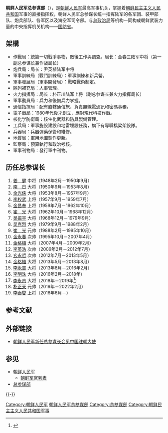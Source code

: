'''朝鲜人民军总参谋部'''（{{kor|조선인민부 총참모부|朝鮮人民軍總參謀部|名=北}}），是[[朝鲜人民军|朝鲜人民军]]最高军事机关，掌握着[[朝鲜民主主义人民共和国|朝鲜民主主义人民共和国]]军事的直接指挥权，朝鲜人民军总参谋长统一指挥陆军的各军团、装甲部队、炮兵部队、各军区以及海空军司令部。与[[朝鲜人民军总政治局|总政治局]]等机构一同构成朝鲜武装力量的中央指挥机关机构——[[朝鲜民主主义人民共和国国防省|国防省]]。

{{Infobox Korean name
| hangul    = 조선인민군 총참모부
| hanja     = 朝鮮人民軍總參謀部
| rr        = Joseoninmingun Chongchammobu
| mr        = Chosŏninmin'gun Ch'ongch'ammobu
| koreanipa = 
| context   = north
| image     = 
| caption   = 
}}

==架構==
*作戰局：統籌一切戰爭事物，敵後工作與調查。局长：金春三陆军中将（第一副总参谋长兼作战局长）
*炮兵局：局长：尹英植陆军中将
*軍事訓練局（戰鬥訓練局）：軍事訓練和新兵營。
*軍事發展局（軍事開發局）：戰略戰術制定。
*隊列補充局：人事管理。
*火力指挥局：局长：朴正川陆军上将（副总参谋长兼火力指挥局长）
*軍事動員局：兵力和後備兵力掌握。
*通信指揮局：配有直轄通信旅，負責無線電通訊和密碼事務。
*電子戰局：1980年代後才創立，應對現代科技作戰。
*核化学防衛局：核生化武器和防具製備管理。
*工兵局：軍事施設建設和地雷埋設任務，旗下有專職橋梁架設隊。
*兵器局：兵器彈藥保管和維修。
*地質局：軍用地圖製作更新。
*監察局：預算執行和政治考核。
*軍事刊物局：發行軍中刊物。

== 历任总参谋长 ==
# [[姜健|姜　健]] 中将（1948年2月－1950年9月）
# [[南日|南　日]] 大将（1950年9月－1953年8月）
# [[金光侠|金光侠]] 大将（1953年8月－1957年9月）
# [[李权武|李权武]] 上将（1957年9月－1959年7月）
# [[金昌奉|金昌奉]] 上将（1959年7月－1962年10月）
# [[崔光|崔　光]] 大将（1962年10月－1968年12月）
# [[吴振宇|吴振宇]] 大将（1968年12月－1979年9月）
# [[吴克烈|吴克烈]] 大将（1979年9月－1988年2月）
# [[崔光|崔　光]] 元帅（1988年2月－1995年10月）
# [[金永春|金永春]] 次帅（1995年10月－2007年4月）
# [[金格植|金格植]] 大将（2007年4月－2009年2月）
# [[李英浩|李英浩]] 次帅（2009年2月－2012年7月）
# [[玄永哲|玄永哲]] 次帅（2012年7月－2013年5月）
# [[金格植|金格植]] 大将（2013年5月－2013年8月）
# [[李永吉|李永吉]] 大将（2013年8月－2016年2月）
# [[李明洙|李明洙]] 大将（2016年2月－2018年）
# [[李永吉|李永吉]] 大将（2018年－2019年<ref>{{Cite news |url=https://www.voachinese.com/a/north-korea-confirms-new-military-chief-staff-20180727/4503356.html |title=朝鲜证实军队总参谋长被替换 |publisher=美國之音 |date=2018-07-28 |accessdate=2018-07-28 |archive-date=2018-07-28 |archive-url=https://web.archive.org/web/20180728071059/https://www.voachinese.com/a/north-korea-confirms-new-military-chief-staff-20180727/4503356.html |dead-url=no }}</ref>）
# [[朴正天|朴正天]] 元帅（2019年－2022年2月）
# [[李泰燮|李泰燮]] 上将（2016年6月－）

== 参考文献 ==
{{Reflist}}
== 外部链接 ==
* [https://web.archive.org/web/20150518095542/http://news.163.com/07/0705/00/3IJKULA9000120GU.html 朝鲜人民军新任总参谋长会见中国驻朝大使]

== 参见 ==
{{Portal|朝鲜民主主义人民共和国|军事}}
* [[朝鲜人民军|朝鲜人民军]]
** [[朝鲜军官列表|朝鲜军官列表]]
* [[总参谋部|总参谋部]]

{{-}}
{{朝鲜武装力量}}

[[Category:朝鲜人民军|Category:朝鲜人民军]]
[[Category:朝鲜人民军总参谋部|]]
[[Category:总参谋部|Category:总参谋部]]
[[Category:朝鲜民主主义人民共和国军事|Category:朝鲜民主主义人民共和国军事]]
